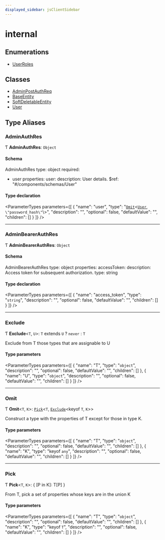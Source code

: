 ```yaml
---
displayed_sidebar: jsClientSidebar
---
```



# internal

## Enumerations

- [UserRoles](../../internal/enums/admin_auth.internal.UserRoles.mdx)

## Classes

- [AdminPostAuthReq](../../internal/classes/admin_auth.internal.AdminPostAuthReq.mdx)
- [BaseEntity](../../internal/classes/admin_auth.internal.BaseEntity.mdx)
- [SoftDeletableEntity](../../internal/classes/admin_auth.internal.SoftDeletableEntity.mdx)
- [User](../../internal/classes/admin_auth.internal.User.mdx)

## Type Aliases

### AdminAuthRes

Ƭ **AdminAuthRes**: `Object`

#### Schema

AdminAuthRes
type: object
required:
  - user
properties:
  user:
    description: User details.
    $ref: "#/components/schemas/User"

#### Type declaration

<ParameterTypes parameters={[
  {
    "name": "user",
    "type": "[`Omit`](admin_auth.internal.mdx#omit)<[`User`](../../internal/classes/admin_auth.internal.User.mdx), ``\"password_hash\"``\\>",
    "description": "",
    "optional": false,
    "defaultValue": "",
    "children": []
  }
]} />

___

### AdminBearerAuthRes

Ƭ **AdminBearerAuthRes**: `Object`

#### Schema

AdminBearerAuthRes
type: object
properties:
  accessToken:
    description: Access token for subsequent authorization.
    type: string

#### Type declaration

<ParameterTypes parameters={[
  {
    "name": "access_token",
    "type": "`string`",
    "description": "",
    "optional": false,
    "defaultValue": "",
    "children": []
  }
]} />

___

### Exclude

Ƭ **Exclude**<`T`, `U`\>: `T` extends `U` ? `never` : `T`

Exclude from T those types that are assignable to U

#### Type parameters

<ParameterTypes parameters={[
  {
    "name": "T",
    "type": "`object`",
    "description": "",
    "optional": false,
    "defaultValue": "",
    "children": []
  },
  {
    "name": "U",
    "type": "`object`",
    "description": "",
    "optional": false,
    "defaultValue": "",
    "children": []
  }
]} />

___

### Omit

Ƭ **Omit**<`T`, `K`\>: [`Pick`](admin_auth.internal.mdx#pick)<`T`, [`Exclude`](admin_auth.internal.mdx#exclude)<keyof `T`, `K`\>\>

Construct a type with the properties of T except for those in type K.

#### Type parameters

<ParameterTypes parameters={[
  {
    "name": "T",
    "type": "`object`",
    "description": "",
    "optional": false,
    "defaultValue": "",
    "children": []
  },
  {
    "name": "K",
    "type": "keyof `any`",
    "description": "",
    "optional": false,
    "defaultValue": "",
    "children": []
  }
]} />

___

### Pick

Ƭ **Pick**<`T`, `K`\>: { [P in K]: T[P] }

From T, pick a set of properties whose keys are in the union K

#### Type parameters

<ParameterTypes parameters={[
  {
    "name": "T",
    "type": "`object`",
    "description": "",
    "optional": false,
    "defaultValue": "",
    "children": []
  },
  {
    "name": "K",
    "type": "keyof `T`",
    "description": "",
    "optional": false,
    "defaultValue": "",
    "children": []
  }
]} />
